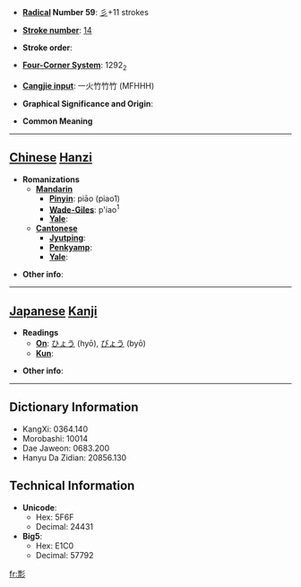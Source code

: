 * '''[[Wiktionary:Chinese radical index| Radical]] Number 59''': [[Wiktionary:Chinese radical index 彡|彡]]+11 strokes

* '''[[Wiktionary:Chinese total strokes index|Stroke number]]''': [[Wiktionary:Chinese total strokes index 14|14]]

* '''Stroke order''': 

* '''[[Wiktionary:Chinese four corner index|Four-Corner System]]''': 1292<sub>2</sub>

* '''[[Wiktionary:Chinese Cangjie index|Cangjie input]]''': 一火竹竹竹 (MFHHH)

* '''Graphical Significance and Origin''': 

* '''Common Meaning'''

----

== [[Chinese]] [[Hanzi]] ==

* '''Romanizations'''
** '''[[Mandarin]]'''
*** '''[[Pinyin]]''': piāo (piao1)
*** '''[[Wade-Giles]]''': p'iao<sup>1</sup>
*** '''[[Yale]]''': 
** '''[[Cantonese]]'''
*** '''[[Jyutping]]''':
*** '''[[Penkyamp]]''': 
*** '''[[Yale]]''': 

* '''Other info''': 

----

== [[Japanese]] [[Kanji]] ==

* '''Readings'''
** '''[[On]]''': [[ひょう]] (hyō), [[びょう]] (byō)
** '''[[Kun]]''': 

* '''Other info''':  

----

== Dictionary Information ==

* KangXi: 0364.140
* Morobashi: 10014
* Dae Jaweon: 0683.200
* Hanyu Da Zidian: 20856.130

== Technical Information ==

* '''Unicode''':
** Hex: 5F6F
** Decimal: 24431
* '''Big5''':
** Hex: E1C0
** Decimal: 57792

[[fr:彯]]